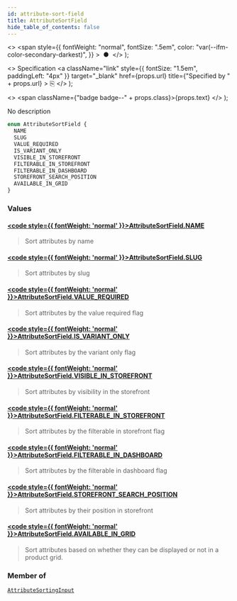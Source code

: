 ```yaml
---
id: attribute-sort-field
title: AttributeSortField
hide_table_of_contents: false
---
```


  <>
    <span
      style={{
        fontWeight: "normal",
        fontSize: ".5em",
        color: "var(--ifm-color-secondary-darkest)",
      }}
    >
      &nbsp;●&nbsp;
    </span>
  </>
);

  <>
    Specification
    <a
      className="link"
      style={{ fontSize: "1.5em", paddingLeft: "4px" }}
      target="\_blank"
      href={props.url}
      title={"Specified by " + props.url}
    >
      ⎘
    </a>
  </>
);

  <>
    <span className={"badge badge--" + props.class}>{props.text}</span>
  </>
);

No description

```graphql
enum AttributeSortField {
  NAME
  SLUG
  VALUE_REQUIRED
  IS_VARIANT_ONLY
  VISIBLE_IN_STOREFRONT
  FILTERABLE_IN_STOREFRONT
  FILTERABLE_IN_DASHBOARD
  STOREFRONT_SEARCH_POSITION
  AVAILABLE_IN_GRID
}
```

### Values

#### [<code style={{ fontWeight: 'normal' }}>AttributeSortField.<b>NAME</b></code>](#)

> Sort attributes by name

#### [<code style={{ fontWeight: 'normal' }}>AttributeSortField.<b>SLUG</b></code>](#)

> Sort attributes by slug

#### [<code style={{ fontWeight: 'normal' }}>AttributeSortField.<b>VALUE_REQUIRED</b></code>](#)

> Sort attributes by the value required flag

#### [<code style={{ fontWeight: 'normal' }}>AttributeSortField.<b>IS_VARIANT_ONLY</b></code>](#)

> Sort attributes by the variant only flag

#### [<code style={{ fontWeight: 'normal' }}>AttributeSortField.<b>VISIBLE_IN_STOREFRONT</b></code>](#)

> Sort attributes by visibility in the storefront

#### [<code style={{ fontWeight: 'normal' }}>AttributeSortField.<b>FILTERABLE_IN_STOREFRONT</b></code>](#)

> Sort attributes by the filterable in storefront flag

#### [<code style={{ fontWeight: 'normal' }}>AttributeSortField.<b>FILTERABLE_IN_DASHBOARD</b></code>](#)

> Sort attributes by the filterable in dashboard flag

#### [<code style={{ fontWeight: 'normal' }}>AttributeSortField.<b>STOREFRONT_SEARCH_POSITION</b></code>](#)

> Sort attributes by their position in storefront

#### [<code style={{ fontWeight: 'normal' }}>AttributeSortField.<b>AVAILABLE_IN_GRID</b></code>](#)

> Sort attributes based on whether they can be displayed or not in a product grid.

### Member of

[`AttributeSortingInput`](../../api-reference/attributes/inputs/attribute-sorting-input) <Badge class="secondary" text="input"/>

